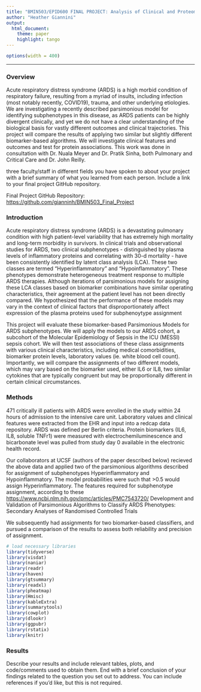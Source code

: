 ```yaml
---
title: "BMIN503/EPID600 FINAL PROJECT: Analysis of Clinical and Proteomic associated with Biomarker-Based ARDS Subphenotypes"
author: "Heather Giannini"
output: 
  html_document:
    theme: paper 
    highlight: tango
---
```

```r
options(width = 400)
```  
***
### Overview
Acute respiratory distress syndrome (ARDS) is a high morbid condition of respiratory failure, resulting from a myriad of insults, including infection (most notably recently, COVID19), trauma, and other underlying etiologies. We are investigating a recently described parsimonious model for identifying subphenotypes in this disease, as ARDS patients can be highly divergent clinically, and yet we do not have a clear understanding of the biological basis for vastly different outcomes and clinical trajectories. This project will compare the results of applying two similar but slightly different biomarker-based algorithms. We will investigate clinical features and outcomes and test for protein associations.
This work was done in consultation with Dr. Nuala Meyer and Dr. Pratik Sinha, both Pulmonary and Critical Care and Dr. John Reilly.

three faculty/staff in different fields you have spoken to about your project with a brief summary of what you learned from each person. Include a link to your final project GitHub repository.

Final Project GitHub Repository: <https://github.com/gianninh/BMIN503_Final_Project>

### Introduction 
Acute respiratory distress syndrome (ARDS) is a devastating pulmonary condition with high patient-level variability that has extremely high mortality and long-term morbidity in survivors. In clinical trials and observational studies for ARDS, two clinical subphenotypes - distinguished by plasma levels of inflammatory proteins and correlating with 30-d mortality - have been consistently identified by latent class analysis (LCA). These two classes are termed “Hyperinflammatory” and “Hypoinflammatory”. These phenotypes demonstrate heterogeneous treatment response to multiple ARDS therapies. Although iterations of parsimonious models for assigning these LCA classes based on biomarker combinations have similar operating characteristics, their agreement at the patient level has not been directly compared. We hypothesized that the performance of these models may vary in the context of clinical factors that disproportionately affect expression of the plasma proteins used for subphenoytype assignment

This project will evaluate these biomarker-based Parsimonious Models for ARDS subphenotypes. We will apply the models to our ARDS cohort, a subcohort of the Molecular Epidemiology of Sepsis in the ICU (MESSI) sepsis cohort. We will then test associations of these class assignments with various clinical characteristics, including medical comorbidities, biomarker protein levels, laboratory values (ie. white blood cell count). Importantly, we will compare the assignments of two different models, which may vary based on the biomarker used, either IL6 or IL8, two similar cytokines that are typically congruent but may be proportionally different in certain clinical circumstances.


### Methods
471 critically ill patients with ARDS were enrolled in the study within 24 hours of admission to the intensive care unit. Laboratory values and clinical features were extracted from the EHR and input into a redcap data repository. ARDS was defined per Berlin criteria. Protein biomarkers (IL6, IL8, soluble TNFr1) were measured with electrochemiluminescence and bicarbonate level was pulled from study day 0 available in the electronic health record.

Our collaborators at UCSF (authors of the paper described below) recieved the above data and applied two of the parsimonious algorithms described for assignment of subphenotypes Hyperinflammatory and Hypoinflammatory. The model probabilities were such that >0.5 would assign Hyperinflammatory. The features required for subphenotype assignment, according to these 
<https://www.ncbi.nlm.nih.gov/pmc/articles/PMC7543720/>
Development and Validation of Parsimonious Algorithms to Classify ARDS Phenotypes: Secondary Analyses of Randomised Controlled Trials

We subsequently had assignments for two biomarker-based classifiers, and pursued a comparison of the results to assess both reliability and precision of assignment.

```r
# load necessary libraries
library(tidyverse)
library(visdat)
library(naniar)
library(readr)
library(haven)
library(gtsummary)
library(readxl)
library(pheatmap)
library(Hmisc)
library(kableExtra)
library(summarytools)
library(cowplot)
library(dlookr)
library(ggpubr)
library(rstatix)
library(knitr)
```

### Results
Describe your results and include relevant tables, plots, and code/comments used to obtain them. End with a brief conclusion of your findings related to the question you set out to address. You can include references if you'd like, but this is not required.
